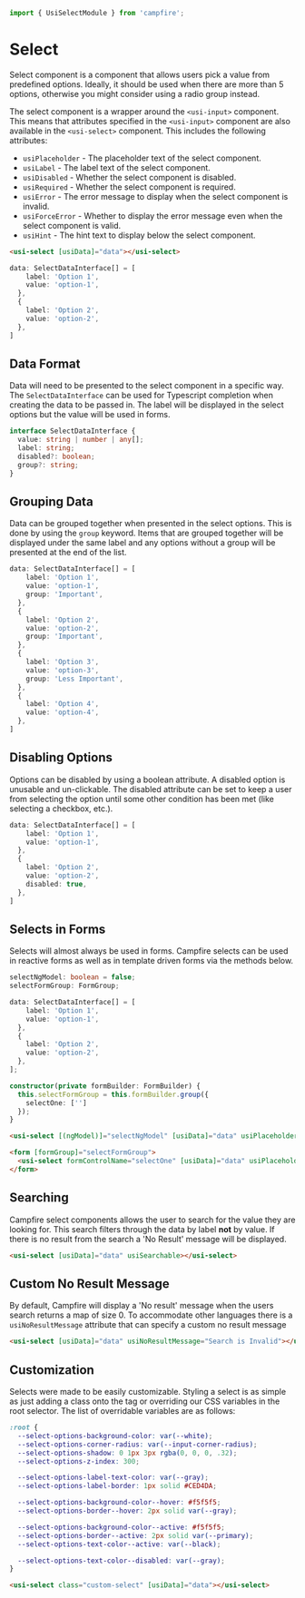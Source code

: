 ```ts
import { UsiSelectModule } from 'campfire';
```

# Select
Select component is a component that allows users pick a value from predefined options. Ideally, it should be used when there are more than 5 options, otherwise
you might consider using a radio group instead.

The select component is a wrapper around the `<usi-input>` component. This means that attributes specified in the `<usi-input>` component are also available in
the `<usi-select>` component. This includes the following attributes:

  * `usiPlaceholder` - The placeholder text of the select component.
  * `usiLabel` - The label text of the select component.
  * `usiDisabled` - Whether the select component is disabled.
  * `usiRequired` - Whether the select component is required.
  * `usiError` - The error message to display when the select component is invalid.
  * `usiForceError` - Whether to display the error message even when the select component is valid.
  * `usiHint` - The hint text to display below the select component.

```html
<usi-select [usiData]="data"></usi-select>
```

```ts
data: SelectDataInterface[] = [
    label: 'Option 1',
    value: 'option-1',
  },
  {
    label: 'Option 2',
    value: 'option-2',
  },
]
```

## Data Format
Data will need to be presented to the select component in a specific way. The `SelectDataInterface` can be used for Typescript completion when creating the
data to be passed in. The label will be displayed in the select options but the value will be used in forms.

```ts
interface SelectDataInterface {
  value: string | number | any[];
  label: string;
  disabled?: boolean;
  group?: string;
}
```

## Grouping Data
Data can be grouped together when presented in the select options. This is done by using the `group` keyword. Items that are grouped together will be displayed
under the same label and any options without a group will be presented at the end of the list.

```ts
data: SelectDataInterface[] = [
    label: 'Option 1',
    value: 'option-1',
    group: 'Important',
  },
  {
    label: 'Option 2',
    value: 'option-2',
    group: 'Important',
  },
  {
    label: 'Option 3',
    value: 'option-3',
    group: 'Less Important',
  },
  {
    label: 'Option 4',
    value: 'option-4',
  },
]
```

## Disabling Options
Options can be disabled by using a boolean attribute. A disabled option is unusable and un-clickable. The disabled attribute can be set to keep a user from
selecting the option until some other condition has been met (like selecting a checkbox, etc.).

```ts
data: SelectDataInterface[] = [
    label: 'Option 1',
    value: 'option-1',
  },
  {
    label: 'Option 2',
    value: 'option-2',
    disabled: true,
  },
]
```

## Selects in Forms
Selects will almost always be used in forms. Campfire selects can be used in reactive forms as well as in
template driven forms via the methods below.

```ts
selectNgModel: boolean = false;
selectFormGroup: FormGroup;

data: SelectDataInterface[] = [
    label: 'Option 1',
    value: 'option-1',
  },
  {
    label: 'Option 2',
    value: 'option-2',
  },
];

constructor(private formBuilder: FormBuilder) {
  this.selectFormGroup = this.formBuilder.group({
    selectOne: ['']
  });
}
```

```html
<usi-select [(ngModel)]="selectNgModel" [usiData]="data" usiPlaceholder="placeholder" usiLabel="label"></usi-select>

<form [formGroup]="selectFormGroup">
  <usi-select formControlName="selectOne" [usiData]="data" usiPlaceholder="placeholder" usiLabel="label"></usi-select>
</form>
```

## Searching
Campfire select components allows the user to search for the value they are looking for. This search filters through the data by label **not** by value. If
there is no result from the search a 'No Result' message will be displayed.

```html
<usi-select [usiData]="data" usiSearchable></usi-select>
```

## Custom No Result Message
By default, Campfire will display a 'No result' message when the users search returns a map of size 0. To accommodate other languages there is a
`usiNoResultMessage` attribute that can specify a custom no result message

```html
<usi-select [usiData]="data" usiNoResultMessage="Search is Invalid"></usi-select>
```

## Customization
Selects were made to be easily customizable. Styling a select is as simple as just adding a class onto the tag or
overriding our CSS variables in the root selector. The list of overridable variables are as follows:

```css
:root {
  --select-options-background-color: var(--white);
  --select-options-corner-radius: var(--input-corner-radius);
  --select-options-shadow: 0 1px 3px rgba(0, 0, 0, .32);
  --select-options-z-index: 300;

  --select-options-label-text-color: var(--gray);
  --select-options-label-border: 1px solid #CED4DA;

  --select-options-background-color--hover: #f5f5f5;
  --select-options-border--hover: 2px solid var(--gray);

  --select-options-background-color--active: #f5f5f5;
  --select-options-border--active: 2px solid var(--primary);
  --select-options-text-color--active: var(--black);

  --select-options-text-color--disabled: var(--gray);
}
```

```html
<usi-select class="custom-select" [usiData]="data"></usi-select>
```
